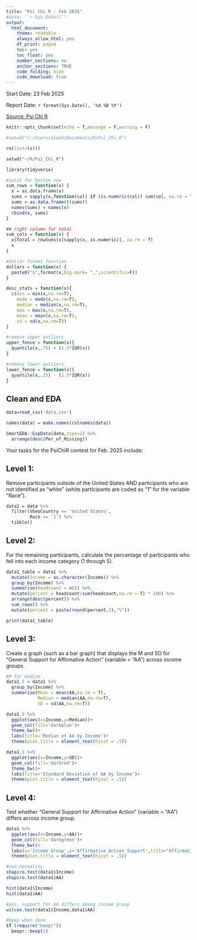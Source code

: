 ```yaml
---
title: "Psi Chi R - Feb 2025"
#date: "`r Sys.Date()`"
output:
  html_document:
    theme: readable
    always_allow_html: yes
    df_print: paged
    toc: yes
    toc_float: yes
    number_sections: no
    anchor_sections: TRUE
    code_folding: hide
    code_download: true
---
```

Start Date: 23 Feb 2025

Report Date: `r format(Sys.Date(), '%d %B %Y')`

[Source: Psi Chi R](https://osf.io/by4hr/wiki/home/)

```r
knitr::opts_chunk$set(echo = T,message = F,warning = F)

#setwd("C:/Users/alanh/Documents/R/Psi_Chi_R")

rm(list=ls())

setwd("~/R/Psi_Chi_R")

library(tidyverse)

#total for bottom row
sum_rows = function(x) {
  x = as.data.frame(x)
  sums = sapply(x,function(col) if (is.numeric(col)) sum(col, na.rm = T) else NA)
  sums = as.data.frame(t(sums))
  names(sums) = names(x)
  rbind(x, sums)
}

## right column for total
sum_cols = function(x) {
  x$Total = rowSums(x[sapply(x, is.numeric)], na.rm = T)
  x
}

#dollar format function
dollars = function(x) {
  paste0("$",format(x,big.mark= ",",scientific=F))
}

desc_stats = function(x){
  c(min = min(x,na.rm=T),
    mode = mode(x,na.rm=T),
    median = median(x,na.rm=T),
    max = max(x,na.rm=T),
    mean = mean(x,na.rm=T),
    sd = sd(x,na.rm=T))
}

#remove upper outliers
upper_fence = function(x){
  quantile(x,.75) + (1.5*IQR(x))
}

#remove lower outliers
lower_fence = function(x){
  quantile(x,.25) - (1.5*IQR(x))
}
```


## Clean and EDA
```r
data=read_csv('data.csv')

names(data) = make.names(colnames(data))

SmartEDA::ExpData(data,type=2) %>% 
  arrange(desc(Per_of_Missing))
```
Your tasks for the PsiChiR contest for Feb. 2025 include:

## Level 1:
Remove participants outside of the United States AND participants who are not identified as "white" (white participants are coded as "1" for the variable "Race").

```r
data1 = data %>% 
  filter(VGeoCountry == 'United States',
         Race == '1') %>% 
  tibble()

```


## Level 2:
For the remaining participants, calculate the percentage of participants who fell into each income category (1 through 5).

```r
data1_table = data1 %>% 
  mutate(Income = as.character(Income)) %>% 
  group_by(Income) %>% 
  summarise(headcount = n()) %>% 
  mutate(percent = headcount/sum(headcount,na.rm = T) * 100) %>%
  arrange(desc(percent)) %>% 
  sum_rows() %>% 
  mutate(percent = paste(round(percent,2),"%"))

print(data1_table)
```

## Level 3:
Create a graph (such as a bar graph) that displays the M and SD for "General Support for Affirmative Action" (variable = "AA") across income groups.

```r
#M for median
data1.5 = data1 %>% 
  group_by(Income) %>% 
  summarise(Mean = mean(AA,na.rm = T),
            Median = median(AA,na.rm=T),
            SD = sd(AA,na.rm=T))

data1.5 %>% 
  ggplot(aes(x=Income,y=Median))+
  geom_col(fill='darkblue')+
  theme_bw()+
  labs(title='Median of AA by Income')+
  theme(plot.title = element_text(hjust = .5))

data1.5 %>% 
  ggplot(aes(x=Income,y=SD))+
  geom_col(fill='darkred')+
  theme_bw()+
  labs(title='Standard Deviation of AA by Income')+
  theme(plot.title = element_text(hjust = .5))

```


## Level 4:
Test whether "General Support for Affirmative Action" (variable = "AA") differs across income group.

```r
data1 %>% 
  ggplot(aes(x=Income,y=AA))+
  geom_col(fill='darkgreen')+
  theme_bw()+
  labs(x='Income Group',y='Affirmative Action Support',title="Affirmative Action Across the Income-verse")+
  theme(plot.title = element_text(hjust = .5))
```

```r
#non-normality
shapiro.test(data1$Income)
shapiro.test(data1$AA)

hist(data1$Income)
hist(data1$AA)
```

```r
#yes, support for AA differs among income group
wilcox.test(data1$Income,data1$AA)
```


```r
#beep when done
if (require("beepr"))
  beepr::beep(2)
```
